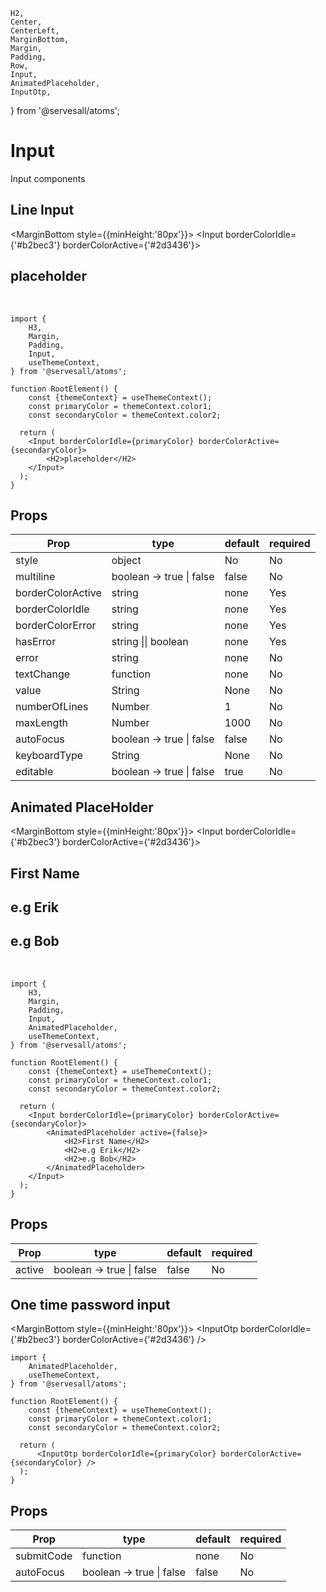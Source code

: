     H2,
    Center,
    CenterLeft,
    MarginBottom,
    Margin,
    Padding,
    Row,
    Input,
    AnimatedPlaceholder,
    InputOtp,
} from '@servesall/atoms';

# Input

Input components

## Line Input

<MarginBottom style={{minHeight:'80px'}}>
    <CenterLeft direction="row">
        <Row>
            <Margin>
                <Input borderColorIdle={'#b2bec3'} borderColorActive={'#2d3436'}>
                    <H2>placeholder</H2>
                </Input>
            </Margin>
        </Row>
    </CenterLeft>
</MarginBottom><br />


```code
import {
    H3,
    Margin,
    Padding,
    Input,
    useThemeContext,
} from '@servesall/atoms';

function RootElement() {
    const {themeContext} = useThemeContext();
    const primaryColor = themeContext.color1;
    const secondaryColor = themeContext.color2;

  return (
    <Input borderColorIdle={primaryColor} borderColorActive={secondaryColor}>
        <H2>placeholder</H2>
    </Input>
  );
}
```

## Props

<table>
    <thead>
    <tr>
        <th>Prop</th>
        <th>type</th>
        <th>default</th>
        <th>required</th>
    </tr>
    </thead>
    <tbody>
    <tr>
        <td>style</td>
        <td>object</td>
        <td>No</td>
        <td>No</td>
    </tr>
    <tr>
        <td>multiline</td>
        <td>boolean -> true | false</td>
        <td>false</td>
        <td>No</td>
    </tr>
    <tr>
        <td>borderColorActive</td>
        <td>string</td>
        <td>none</td>
        <td>Yes</td>
    </tr>
    <tr>
        <td>borderColorIdle</td>
        <td>string</td>
        <td>none</td>
        <td>Yes</td>
    </tr>
    <tr>
        <td>borderColorError</td>
        <td>string</td>
        <td>none</td>
        <td>Yes</td>
    </tr>
    <tr>
        <td>hasError</td>
        <td>string || boolean</td>
        <td>none</td>
        <td>Yes</td>
    </tr>
    <tr>
        <td>error</td>
        <td>string</td>
        <td>none</td>
        <td>No</td>
    </tr>
    <tr>
        <td>textChange</td>
        <td>function</td>
        <td>none</td>
        <td>No</td>
    </tr>
    <tr>
        <td>value</td>
        <td>String</td>
        <td>None</td>
        <td>No</td>
    </tr>
    <tr>
        <td>numberOfLines</td>
        <td>Number</td>
        <td>1</td>
        <td>No</td>
    </tr>
    <tr>
        <td>maxLength</td>
        <td>Number</td>
        <td>1000</td>
        <td>No</td>
    </tr>
    <tr>
        <td>autoFocus</td>
        <td>boolean -> true | false</td>
        <td>false</td>
        <td>No</td>
    </tr>
    <tr>
        <td>keyboardType</td>
        <td>String</td>
        <td>None</td>
        <td>No</td>
    </tr>
    <tr>
        <td>editable</td>
        <td>boolean -> true | false</td>
        <td>true</td>
        <td>No</td>
    </tr>
    </tbody>
</table>


## Animated PlaceHolder

<MarginBottom style={{minHeight:'80px'}}>
    <CenterLeft direction="row">
        <Row>
            <Margin>
                <Input borderColorIdle={'#b2bec3'} borderColorActive={'#2d3436'}>
                    <AnimatedPlaceholder active={false}>
                        <H2>First Name</H2>
                        <H2>e.g Erik</H2>
                        <H2>e.g Bob</H2>
                    </AnimatedPlaceholder>
                </Input>
            </Margin>
        </Row>
    </CenterLeft>
</MarginBottom><br />


```code
import {
    H3,
    Margin,
    Padding,
    Input,
    AnimatedPlaceholder,
    useThemeContext,
} from '@servesall/atoms';

function RootElement() {
    const {themeContext} = useThemeContext();
    const primaryColor = themeContext.color1;
    const secondaryColor = themeContext.color2;

  return (
    <Input borderColorIdle={primaryColor} borderColorActive={secondaryColor}>
        <AnimatedPlaceholder active={false}>
            <H2>First Name</H2>
            <H2>e.g Erik</H2>
            <H2>e.g Bob</H2>
        </AnimatedPlaceholder>
    </Input>
  );
}
```

## Props

<table>
    <thead>
    <tr>
        <th>Prop</th>
        <th>type</th>
        <th>default</th>
        <th>required</th>
    </tr>
    </thead>
    <tbody>
    <tr>
        <td>active</td>
        <td>boolean -> true | false</td>
        <td>false</td>
        <td>No</td>
    </tr>
    </tbody>
</table>


## One time password input

<MarginBottom style={{minHeight:'80px'}}>
    <CenterLeft direction="row">
        <Row>
            <Margin>
                <InputOtp borderColorIdle={'#b2bec3'} borderColorActive={'#2d3436'} />
            </Margin>
        </Row>
    </CenterLeft>
</MarginBottom><br />


```code
import {
    AnimatedPlaceholder,
    useThemeContext,
} from '@servesall/atoms';

function RootElement() {
    const {themeContext} = useThemeContext();
    const primaryColor = themeContext.color1;
    const secondaryColor = themeContext.color2;

  return (
      <InputOtp borderColorIdle={primaryColor} borderColorActive={secondaryColor} />
  );
}
```

## Props

<table>
    <thead>
    <tr>
        <th>Prop</th>
        <th>type</th>
        <th>default</th>
        <th>required</th>
    </tr>
    </thead>
    <tbody>
    <tr>
        <td>submitCode</td>
        <td>function</td>
        <td>none</td>
        <td>No</td>
    </tr>
    <tr>
        <td>autoFocus</td>
        <td>boolean -> true | false</td>
        <td>false</td>
        <td>No</td>
    </tr>
    </tbody>
</table>
